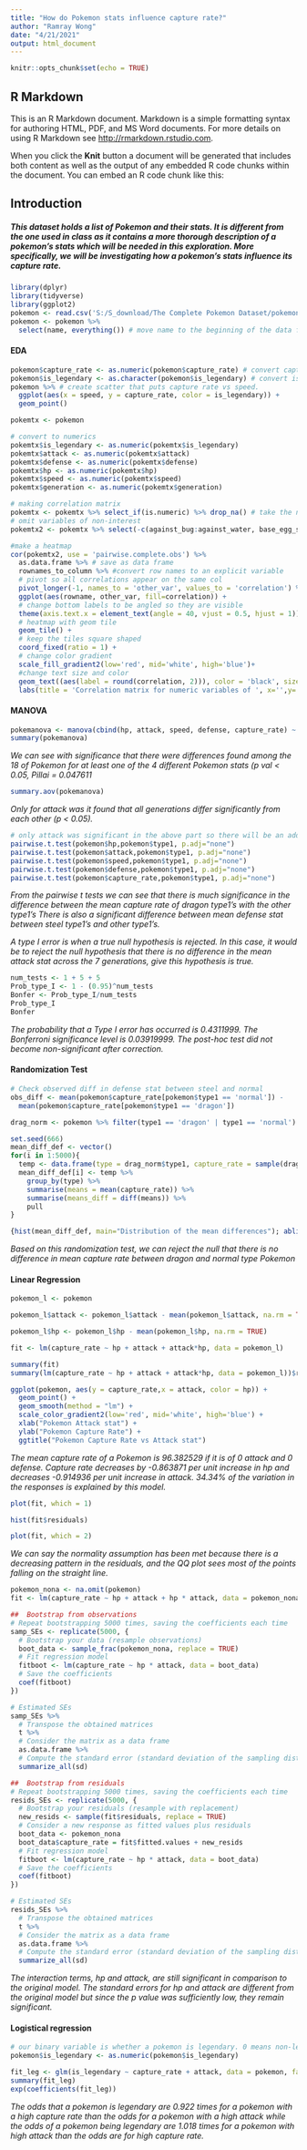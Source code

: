 ```yaml
---
title: "How do Pokemon stats influence capture rate?"
author: "Ramray Wong"
date: "4/21/2021"
output: html_document
---
```


```r
knitr::opts_chunk$set(echo = TRUE)
```

## R Markdown

This is an R Markdown document. Markdown is a simple formatting syntax for authoring HTML, PDF, and MS Word documents. For more details on using R Markdown see <http://rmarkdown.rstudio.com>.

When you click the **Knit** button a document will be generated that includes both content as well as the output of any embedded R code chunks within the document. You can embed an R code chunk like this:

## Introduction
##### This dataset holds a list of Pokemon and their stats. It is different from the one used in class as it contains a more thorough description of a pokemon's stats which will be needed in this exploration. More specifically, we will be investigating how a pokemon's stats influence its capture rate.  
```r
library(dplyr)
library(tidyverse)
library(ggplot2)
pokemon <- read.csv('S:/S_download/The Complete Pokemon Dataset/pokemon.csv')
pokemon <- pokemon %>%
  select(name, everything()) # move name to the beginning of the data frame

```
#### EDA
```r
pokemon$capture_rate <- as.numeric(pokemon$capture_rate) # convert capture rate into numeric
pokemon$is_legendary <- as.character(pokemon$is_legendary) # convert is_legendary to char
pokemon %>% # create scatter that puts capture rate vs speed.
  ggplot(aes(x = speed, y = capture_rate, color = is_legendary)) +
  geom_point()
```
```r
pokemtx <- pokemon

# convert to numerics
pokemtx$is_legendary <- as.numeric(pokemtx$is_legendary)
pokemtx$attack <- as.numeric(pokemtx$attack)
pokemtx$defense <- as.numeric(pokemtx$defense)
pokemtx$hp <- as.numeric(pokemtx$hp)
pokemtx$speed <- as.numeric(pokemtx$speed)
pokemtx$generation <- as.numeric(pokemtx$generation)

# making correlation matrix
pokemtx <- pokemtx %>% select_if(is.numeric) %>% drop_na() # take the numerics only
# omit variables of non-interest
pokemtx2 <- pokemtx %>% select(-c(against_bug:against_water, base_egg_steps:base_total, sp_attack, sp_defense, pokedex_number, experience_growth))
```
```r
#make a heatmap
cor(pokemtx2, use = 'pairwise.complete.obs') %>%
  as.data.frame %>% # save as data frame
  rownames_to_column %>% #convert row names to an explicit variable
  # pivot so all correlations appear on the same col
  pivot_longer(-1, names_to = 'other_var', values_to = 'correlation') %>%
  ggplot(aes(rowname, other_var, fill=correlation)) +
  # change bottom labels to be angled so they are visible
  theme(axis.text.x = element_text(angle = 40, vjust = 0.5, hjust = 1))+
  # heatmap with geom tile
  geom_tile() +
  # keep the tiles square shaped
  coord_fixed(ratio = 1) +
  # change color gradient
  scale_fill_gradient2(low='red', mid='white', high='blue')+
  #change text size and color
  geom_text((aes(label = round(correlation, 2))), color = 'black', size = 3) +
  labs(title = 'Correlation matrix for numeric variables of ', x='',y='')
```
#### MANOVA
```r
pokemanova <- manova(cbind(hp, attack, speed, defense, capture_rate) ~ type1, data = pokemon)
summary(pokemanova)
```
*We can see with significance that there were differences found among the 18 of Pokemon for at least one of the 4 different Pokemon stats (p val < 0.05, Pillai = 0.047611*

```r
summary.aov(pokemanova)
```
*Only for attack was it found that all generations differ significantly from each other (p < 0.05).*

```r
# only attack was significant in the above part so there will be an additional t test for it
pairwise.t.test(pokemon$hp,pokemon$type1, p.adj="none")
pairwise.t.test(pokemon$attack,pokemon$type1, p.adj="none")
pairwise.t.test(pokemon$speed,pokemon$type1, p.adj="none")
pairwise.t.test(pokemon$defense,pokemon$type1, p.adj="none")
pairwise.t.test(pokemon$capture_rate,pokemon$type1, p.adj="none")
```
*From the pairwise t tests we can see that there is much significance in the difference between the mean capture rate of dragon type1's with the other type1's There is also a significant difference between mean defense stat between steel type1's and other type1's. *

*A type I error is when a true null hypothesis is rejected. In this case, it would be to reject the null hypothesis that there is no difference in the mean attack stat across the 7 generations, give this hypothesis is true.*
```r
num_tests <- 1 + 5 + 5
Prob_type_I <- 1 - (0.95)^num_tests
Bonfer <- Prob_type_I/num_tests
Prob_type_I
Bonfer
```
*The probability that a Type I error has occurred is 0.4311999. The Bonferroni significance level is 0.03919999. The post-hoc test did not become non-significant after correction.*

#### Randomization Test

```r
# Check observed diff in defense stat between steel and normal
obs_diff <- mean(pokemon$capture_rate[pokemon$type1 == 'normal']) - 
  mean(pokemon$capture_rate[pokemon$type1 == 'dragon'])

drag_norm <- pokemon %>% filter(type1 == 'dragon' | type1 == 'normal')

set.seed(666)
mean_diff_def <- vector()
for(i in 1:5000){
  temp <- data.frame(type = drag_norm$type1, capture_rate = sample(drag_norm$capture_rate))
  mean_diff_def[i] <- temp %>%
    group_by(type) %>%
    summarise(means = mean(capture_rate)) %>%
    summarise(means_diff = diff(means)) %>%
    pull
}
```
```r
{hist(mean_diff_def, main="Distribution of the mean differences"); abline(v = -1*obs_diff, col="red")}

```
*Based on this randomization test, we can reject the null that there is no difference in mean capture rate between dragon and normal type Pokemon* 

#### Linear Regression
```r
pokemon_l <- pokemon

pokemon_l$attack <- pokemon_l$attack - mean(pokemon_l$attack, na.rm = TRUE)

pokemon_l$hp <- pokemon_l$hp - mean(pokemon_l$hp, na.rm = TRUE)

fit <- lm(capture_rate ~ hp + attack + attack*hp, data = pokemon_l)

summary(fit)
summary(lm(capture_rate ~ hp + attack + attack*hp, data = pokemon_l))$r.squared
```
```r
ggplot(pokemon, aes(y = capture_rate,x = attack, color = hp)) +
  geom_point() + 
  geom_smooth(method = "lm") + 
  scale_color_gradient2(low='red', mid='white', high='blue') +
  xlab("Pokemon Attack stat") +
  ylab("Pokemon Capture Rate") + 
  ggtitle("Pokemon Capture Rate vs Attack stat")

```
*The mean capture rate of a Pokemon is 96.382529 if it is of 0 attack and 0 defense. Capture rate decreases by -0.863871 per unit increase in hp and decreases -0.914936 per unit increase in attack. 34.34% of the variation in the responses is explained by this model.*

```r
plot(fit, which = 1)

hist(fit$residuals)

plot(fit, which = 2)


```
*We can say the normality assumption has been met because there is a decreasing pattern in the residuals, and the QQ plot sees most of the points falling on the straight line.*

```r
pokemon_nona <- na.omit(pokemon)
fit <- lm(capture_rate ~ hp + attack + hp * attack, data = pokemon_nona)

##  Bootstrap from observations
# Repeat bootstrapping 5000 times, saving the coefficients each time
samp_SEs <- replicate(5000, {
  # Bootstrap your data (resample observations)
  boot_data <- sample_frac(pokemon_nona, replace = TRUE)
  # Fit regression model
  fitboot <- lm(capture_rate ~ hp * attack, data = boot_data)
  # Save the coefficients
  coef(fitboot)
})

# Estimated SEs
samp_SEs %>%
  # Transpose the obtained matrices
  t %>%
  # Consider the matrix as a data frame
  as.data.frame %>%
  # Compute the standard error (standard deviation of the sampling distribution)
  summarize_all(sd)
```
```r

##  Bootstrap from residuals
# Repeat bootstrapping 5000 times, saving the coefficients each time
resids_SEs <- replicate(5000, {
  # Bootstrap your residuals (resample with replacement)
  new_resids <- sample(fit$residuals, replace = TRUE)
  # Consider a new response as fitted values plus residuals
  boot_data <- pokemon_nona 
  boot_data$capture_rate = fit$fitted.values + new_resids
  # Fit regression model
  fitboot <- lm(capture_rate ~ hp * attack, data = boot_data)
  # Save the coefficients
  coef(fitboot)
})

# Estimated SEs
resids_SEs %>%
  # Transpose the obtained matrices
  t %>%
  # Consider the matrix as a data frame
  as.data.frame %>%
  # Compute the standard error (standard deviation of the sampling distribution)
  summarize_all(sd)
```
*The interaction terms, hp and attack, are still significant in comparison to the original model. The standard errors for hp and attack are different from the original model but since the p value was sufficiently low, they remain significant.*

#### Logistical regression
```r
# our binary variable is whether a pokemon is legendary. 0 means non-legendary.
pokemon$is_legendary <- as.numeric(pokemon$is_legendary)

fit_leg <- glm(is_legendary ~ capture_rate + attack, data = pokemon, family = 'binomial')
summary(fit_leg)
exp(coefficients(fit_leg))
```
*The odds that a pokemon is legendary are 0.922 times for a pokemon with a high capture rate than the odds for a pokemon with a high attack while the odds of a pokemon being legendary are 1.018 times for a pokemon with high attack than the odds are for high capture rate.*
```r
```
